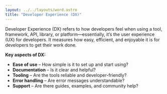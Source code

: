 ---
layout: ../../layouts/word.astro
title: "Developer Experience (DX)"
---
Developer Experience (DX) refers to how developers feel when using a tool, framework, API, library, or platform—essentially, it’s the user experience (UX) for developers. It measures how easy, efficient, and enjoyable it is for developers to get their work done.

**Key aspects of DX:**
- **Ease of use** – How simple is it to set up and start using?
- **Documentation** – Is it clear and helpful?
- **Tooling** – Are the tools reliable and developer-friendly?
- **Error handling** – Are error messages understandable?
- **Support** – Are there guides, examples, and community help?

